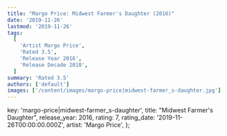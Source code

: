```yaml
---
title: "Margo Price: Midwest Farmer's Daughter (2016)"
date: '2019-11-26'
lastmod: '2019-11-26'
tags:
  [
    'Artist Margo Price',
    'Rated 3.5',
    'Release Year 2016',
    'Release Decade 2010',
  ]
summary: 'Rated 3.5'
authors: ['default']
images: ['/content/images/margo-price|midwest-farmer_s-daughter.jpg']
---
```


  key: 'margo-price|midwest-farmer_s-daughter',
  title: "Midwest Farmer's Daughter",
  release_year: 2016,
  rating: 7,
  rating_date: '2019-11-26T00:00:00.000Z',
  artist: 'Margo Price',
};

<MusicRating data={data} />
